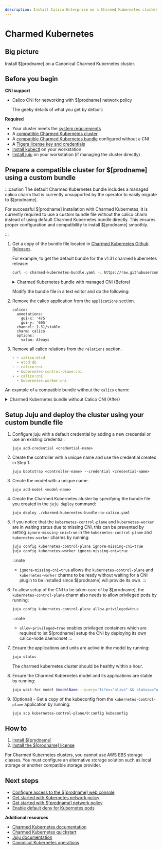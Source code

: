 ```yaml
---
description: Install Calico Enterprise on a Charmed Kubernetes cluster.
---
```



# Charmed Kubernetes

## Big picture

Install $[prodname] on a Canonical Charmed Kubernetes cluster.

## Before you begin

**CNI support**

- Calico CNI for networking with $[prodname] network policy

  The geeky details of what you get by default:

  <GeekDetails
    prodname='$[prodname]'
    details='Policy:Calico,IPAM:Calico,CNI:Calico,Overlay:IPIP,Routing:BGP,Datastore:Kubernetes'
  />

**Required**

- Your cluster meets the [system requirements](requirements.mdx)
- A [compatible Charmed Kubernetes cluster](../compatibility.mdx#charmed-kubernetes)
- A [compatible Charmed Kubernetes bundle](https://github.com/charmed-kubernetes/bundle/tree/main/releases) configured without a CNI
- A [Tigera license key and credentials](calico-enterprise.mdx)
- [Install kubectl](https://kubernetes.io/docs/tasks/tools/install-kubectl/) on your workstation
- [Install juju](https://juju.is/docs/juju/install-juju) on your workstation (if managing the cluster directly)

## Prepare a compatible cluster for $[prodname] using a custom bundle

:::caution
The default Charmed Kubernetes bundle includes a managed calico charm that is currently unsupported by the operator to easily migrate to $[prodname].

For successful $[prodname] installation with Charmed Kubernetes, it is currently required to use a custom bundle file without the calico charm instead of using default Charmed Kubernetes bundle directly. This ensures proper configuration and compatibility to install $[prodname] smoothly.

:::


1. Get a copy of the bundle file located in [Charmed Kubernetes Github Releases](https://github.com/charmed-kubernetes/bundle/tree/main/releases).

    For example, to get the default bundle for the v1.31 charmed kubernetes release:

    ```bash
    curl -o charmed-kubernetes-bundle.yaml -L https://raw.githubusercontent.com/charmed-kubernetes/bundle/refs/heads/main/releases/1.31/bundle.yaml
    ```

    <details>
    <summary>Charmed Kubernetes bundle with managed CNI (Before)</summary>

    ```yaml
    description: A highly-available, production-grade Kubernetes cluster.
    docs: https://discourse.charmhub.io/t/charmed-kubernetes-bundle/14447
    issues: https://bugs.launchpad.net/charmed-kubernetes-bundles
    series: noble
    source: https://github.com/charmed-kubernetes/bundle
    website: https://ubuntu.com/kubernetes/charmed-k8s
    name: charmed-kubernetes
    applications:
      calico:
        annotations:
          gui-x: '475'
          gui-y: '605'
        channel: 1.31/stable
        charm: calico
        options:
          vxlan: Always
      containerd:
        annotations:
          gui-x: '475'
          gui-y: '800'
        channel: 1.31/stable
        charm: containerd
      easyrsa:
        annotations:
          gui-x: '90'
          gui-y: '420'
        channel: 1.31/stable
        charm: easyrsa
        constraints: cores=1 mem=4G root-disk=16G
        num_units: 1
      etcd:
        annotations:
          gui-x: '800'
          gui-y: '420'
        channel: 1.31/stable
        charm: etcd
        constraints: cores=2 mem=8G root-disk=16G
        num_units: 3
        options:
          channel: 3.4/stable
      kubeapi-load-balancer:
        annotations:
          gui-x: '450'
          gui-y: '250'
        channel: 1.31/stable
        charm: kubeapi-load-balancer
        constraints: cores=1 mem=4G root-disk=16G
        expose: true
        num_units: 1
      kubernetes-control-plane:
        annotations:
          gui-x: '800'
          gui-y: '850'
        channel: 1.31/stable
        charm: kubernetes-control-plane
        constraints: cores=2 mem=8G root-disk=16G
        num_units: 2
        options:
          channel: 1.31/stable
      kubernetes-worker:
        annotations:
          gui-x: '90'
          gui-y: '850'
        channel: 1.31/stable
        charm: kubernetes-worker
        constraints: cores=2 mem=8G root-disk=16G
        expose: true
        num_units: 3
        options:
          channel: 1.31/stable
    relations:
    - - kubernetes-control-plane:loadbalancer-external
      - kubeapi-load-balancer:lb-consumers
    - - kubernetes-control-plane:loadbalancer-internal
      - kubeapi-load-balancer:lb-consumers
    - - kubernetes-control-plane:kube-control
      - kubernetes-worker:kube-control
    - - kubernetes-control-plane:certificates
      - easyrsa:client
    - - etcd:certificates
      - easyrsa:client
    - - kubernetes-control-plane:etcd
      - etcd:db
    - - kubernetes-worker:certificates
      - easyrsa:client
    - - kubeapi-load-balancer:certificates
      - easyrsa:client
    - - calico:etcd
      - etcd:db
    - - calico:cni
      - kubernetes-control-plane:cni
    - - calico:cni
      - kubernetes-worker:cni
    - - containerd:containerd
      - kubernetes-worker:container-runtime
    - - containerd:containerd
      - kubernetes-control-plane:container-runtime
    ```

    </details>

    Modify the bundle file in a text editor and do the following:

1. Remove the calico application from the `applications` section.

   ```
   calico:
     annotations:
       gui-x: '475'
       gui-y: '605'
     channel: 1.31/stable
     charm: calico
     options:
       vxlan: Always
   ```

1. Remove all calico relations from the `relations` section.

    ```yaml
    - - calico:etcd
      - etcd:db
    - - calico:cni
      - kubernetes-control-plane:cni
    - - calico:cni
      - kubernetes-worker:cni
    ```

An example of a compatible bundle without the `calico` charm:
<details>
<summary>Charmed Kubernetes bundle without Calico CNI (After)</summary>

```yaml
description: A highly-available, production-grade Kubernetes cluster.
docs: https://discourse.charmhub.io/t/charmed-kubernetes-bundle/14447
issues: https://bugs.launchpad.net/charmed-kubernetes-bundles
series: noble
source: https://github.com/charmed-kubernetes/bundle
website: https://ubuntu.com/kubernetes/charmed-k8s
name: charmed-kubernetes
applications:
  containerd:
    annotations:
      gui-x: '475'
      gui-y: '800'
    channel: 1.31/stable
    charm: containerd
  easyrsa:
    annotations:
      gui-x: '90'
      gui-y: '420'
    channel: 1.31/stable
    charm: easyrsa
    constraints: cores=1 mem=4G root-disk=16G
    num_units: 1
  etcd:
    annotations:
      gui-x: '800'
      gui-y: '420'
    channel: 1.31/stable
    charm: etcd
    constraints: cores=2 mem=8G root-disk=16G
    num_units: 3
    options:
      channel: 3.4/stable
  kubeapi-load-balancer:
    annotations:
      gui-x: '450'
      gui-y: '250'
    channel: 1.31/stable
    charm: kubeapi-load-balancer
    constraints: cores=1 mem=4G root-disk=16G
    expose: true
    num_units: 1
  kubernetes-control-plane:
    annotations:
      gui-x: '800'
      gui-y: '850'
    channel: 1.31/stable
    charm: kubernetes-control-plane
    constraints: cores=2 mem=8G root-disk=16G
    num_units: 2
    options:
      channel: 1.31/stable
  kubernetes-worker:
    annotations:
      gui-x: '90'
      gui-y: '850'
    channel: 1.31/stable
    charm: kubernetes-worker
    constraints: cores=2 mem=8G root-disk=16G
    expose: true
    num_units: 3
    options:
      channel: 1.31/stable
relations:
- - kubernetes-control-plane:loadbalancer-external
  - kubeapi-load-balancer:lb-consumers
- - kubernetes-control-plane:loadbalancer-internal
  - kubeapi-load-balancer:lb-consumers
- - kubernetes-control-plane:kube-control
  - kubernetes-worker:kube-control
- - kubernetes-control-plane:certificates
  - easyrsa:client
- - etcd:certificates
  - easyrsa:client
- - kubernetes-control-plane:etcd
  - etcd:db
- - kubernetes-worker:certificates
  - easyrsa:client
- - kubeapi-load-balancer:certificates
  - easyrsa:client
- - calico:etcd
  - etcd:db
- - containerd:containerd
  - kubernetes-worker:container-runtime
- - containerd:containerd
  - kubernetes-control-plane:container-runtime
```

</details>

## Setup Juju and deploy the cluster using your custom bundle file

1. Configure juju with a default credential by adding a new credential or use an existing credential:
   ```
   juju add-credential <credential-name>
   ```

1. Create the controller with a unique name and use the credential created in Step 1:
   ```
   juju bootstrap <controller-name> --credential <credential-name>
   ```

1. Create the model with a unique name:
   ```
   juju add-model <model-name>
   ```

1. Create the Charmed Kubernetes cluster by specifying the bundle file you created in the `juju deploy` command:
   ```
   juju deploy ./charmed-kubernetes-bundle-no-calico.yaml
   ```

1. If you notice that the `kubernetes-control-plane` and `kubernetes-worker` are in waiting status due to missing CNI, this can be prevented by setting `ignore-missing-cni=true` in the `kubernetes-control-plane` and `kubernetes-worker` charms by running:
   ```bash
   juju config kubernetes-control-plane ignore-missing-cni=true
   juju config kubernetes-worker ignore-missing-cni=true
   ```

   :::note
   - `ignore-missing-cni=true` allows the `kubernetes-control-plane` and `kubernetes-worker` charms to be ready without waiting for a CNI plugin to be installed since $[prodname] will provide its own.
   :::

1. To allow setup of the CNI to be taken care of by $[prodname], the `kubernetes-control-plane` charm also needs to allow privileged pods by running:
   ```bash
   juju config kubernetes-control-plane allow-privileged=true
   ```

   :::note
   - `allow-privileged=true` enables privileged containers which are required to let $[prodname] setup the CNI by deploying its own calico-node daemonset
   :::

1. Ensure the applications and units are active in the model by running:
   ```bash
   juju status
   ```

   The charmed kubernetes cluster should be healthy within a hour. 

1. Ensure the Charmed Kubernetes model and its applications are stable by running:
   ```bash
   juju wait-for model $modelName --query='life=="alive" && status=="available"'
   ```

1. (Optional) - Get a copy of the kubeconfig from the `kubernetes-control-plane` application by running:
   ```bash
   juju scp kubernetes-control-plane/0:config kubeconfig
   ```

## How to

1. [Install $[prodname]](#install-calico-enterprise)
1. [Install the $[prodname] license](#install-the-calico-enterprise-license)

<Admonition type='caution'>
  For Charmed Kubernetes clusters, you cannot use AWS EBS storage classes. You must configure an alternative storage solution such as local storage or another compatible storage provider.
</Admonition>

<InstallGeneric clusterType='standalone' />

## Next steps

- [Configure access to the $[prodname] web console](../../operations/cnx/access-the-manager.mdx)
- [Get started with Kubernetes network policy](../../network-policy/get-started/kubernetes-network-policy.mdx)
- [Get started with $[prodname] network policy](../../network-policy/beginners/calico-network-policy.mdx)
- [Enable default deny for Kubernetes pods](../../network-policy/beginners/kubernetes-default-deny.mdx)

**Additional resources**

- [Charmed Kubernetes documentation](https://ubuntu.com/kubernetes/charmed-k8s/docs/install-manual)
- [Charmed Kubernetes quickstart](https://ubuntu.com/kubernetes/charmed-k8s/docs/quickstart)
- [Juju documentation](https://juju.is/docs)
- [Canonical Kubernetes operations](https://ubuntu.com/kubernetes/docs)

